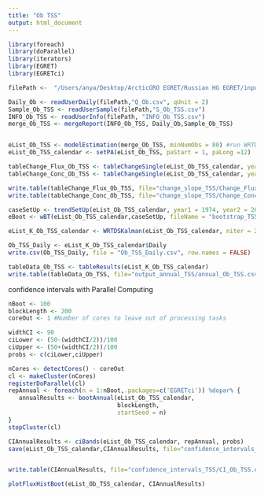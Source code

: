 ```yaml
---
title: "Ob TSS"
output: html_document
---
```


```r
library(foreach)
library(doParallel)
library(iterators)
library(EGRET)
library(EGRETci)
```

```r
filePath <-  "/Users/anya/Desktop/ArcticGRO EGRET/Russian HG EGRET/input_data_TSS/"

Daily_Ob <- readUserDaily(filePath,"Q_Ob.csv", qUnit = 2)
Sample_Ob_TSS <- readUserSample(filePath,"S_Ob_TSS.csv")
INFO_Ob_TSS <- readUserInfo(filePath, "INFO_Ob_TSS.csv")
merge_Ob_TSS <- mergeReport(INFO_Ob_TSS, Daily_Ob,Sample_Ob_TSS)


eList_Ob_TSS <- modelEstimation(merge_Ob_TSS, minNumObs = 80) #run WRTDS model
eList_Ob_TSS_calendar <- setPA(eList_Ob_TSS, paStart = 1, paLong =12)
```

```r
tableChange_Flux_Ob_TSS <- tableChangeSingle(eList_Ob_TSS_calendar, yearPoints=c(1974,2008), flux = TRUE)
tableChange_Conc_Ob_TSS <- tableChangeSingle(eList_Ob_TSS_calendar, yearPoints=c(1974,2008), flux = FALSE)

write.table(tableChange_Flux_Ob_TSS, file="change_slope_TSS/Change_Flux_Ob_TSS.csv",sep=",", row.names = FALSE,quote=FALSE)
write.table(tableChange_Conc_Ob_TSS, file="change_slope_TSS/Change_Conc_Ob_TSS.csv",sep=",", row.names = FALSE,quote=FALSE)
```

```r
caseSetUp <- trendSetUp(eList_Ob_TSS_calendar, year1 = 1974, year2 = 2008, nBoot = 100, bootBreak = 39, blockLength = 200)
eBoot <- wBT(eList_Ob_TSS_calendar,caseSetUp, fileName = "bootstrap_TSS/bootstrap_summary_Ob_TSS.txt")
```

```r
eList_K_Ob_TSS_calendar <- WRTDSKalman(eList_Ob_TSS_calendar, niter = 200) #run WRTDS-Kalman model
```

```r
Ob_TSS_Daily <- eList_K_Ob_TSS_calendar$Daily
write.csv(Ob_TSS_Daily, file = "Ob_TSS_Daily.csv", row.names = FALSE)
```

```r
tableData_Ob_TSS <- tableResults(eList_K_Ob_TSS_calendar)
write.table(tableData_Ob_TSS, file="output_annual_TSS/annual_Ob_TSS.csv",sep=",", row.names = FALSE,quote=FALSE)
```


confidence intervals with Parallel Computing
```r
nBoot <- 100
blockLength <- 200
coreOut <- 1 #Number of cores to leave out of processing tasks

widthCI <- 90
ciLower <- (50-(widthCI/2))/100
ciUpper <- (50+(widthCI/2))/100
probs <- c(ciLower,ciUpper)

nCores <- detectCores() - coreOut
cl <- makeCluster(nCores)
registerDoParallel(cl)
repAnnual <- foreach(n = 1:nBoot,.packages=c('EGRETci')) %dopar% {
   annualResults <- bootAnnual(eList_Ob_TSS_calendar, 
                               blockLength,
                               startSeed = n)  
}
stopCluster(cl)               

CIAnnualResults <- ciBands(eList_Ob_TSS_calendar, repAnnual, probs)
save(eList_Ob_TSS_calendar,CIAnnualResults, file="confidence_intervals_TSS/CI_Ob_TSS.RData")


write.table(CIAnnualResults, file="confidence_intervals_TSS/CI_Ob_TSS.csv",sep=",", row.names = FALSE,quote=FALSE)
```

```r
plotFluxHistBoot(eList_Ob_TSS_calendar, CIAnnualResults)
```
